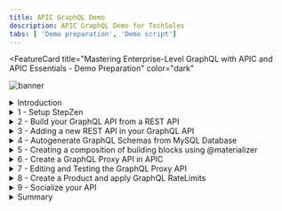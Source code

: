 ```yaml
---
title: APIC GraphQL Demo
description: APIC GraphQL Demo for TechSales
tabs: [ 'Demo preparation', 'Demo script']
---
```



<FeatureCard
  title="Mastering Enterprise-Level GraphQL with APIC and APIC Essentials - Demo Preparation"
  color="dark"
  >

![banner](./images/banner.png)

</FeatureCard>

<span id="place1"></span>

<details>

<summary>Introduction</summary>
<br/>
The rising adoption of hybrid cloud has resulted in data stored everywhere – in different types of data stores likes data warehouses, lakes, and lakehouses as well as across different clouds and on-premises environments. APIs serve as the essential connector between different data sources and applications, which means that businesses are relying on and creating more APIs than ever before to get the data they need to power their applications and experiences.
<br/><br/>
GraphQL has rapidly become a go-to query language for companies to interact with their data and is emerging as a new standard for APIs, layering upon the investments in REST APIs and data systems. While GraphQL APIs are significantly easier for the application teams to consume, they can represent a challenge to the API Provider teams tasked with building them.  We believe that APIs built declaratively are simply better - leading to first implementation with fewer lines of clean code, faster time to deploy, and APIs with built-in performance, cost, and reliability optimizations.
<br/><br/>
Our company decided to invest in GraphQL as a new standard for APIs. GraphQL is a query language for APIs that gives an application client greater control over what data it retrieves in an API request when compared with a REST API request.
<br/><br/>
We would like to explore an easier way for developers to build GraphQL APIs, consuming data stored everywhere. Take an e-commerce application for example. With a single call, GraphQL can merge data that is found in different subsystems, like customer information, order numbers, and delivery status, and return it in an expected format. While GraphQL APIs are significantly easier for the application teams to consume, they can represent a challenge to the API teams tasked with building them, securing them, socializing them, and managing them. To ease the process of building these APIs, we would like to explore a way to create GraphQL APIs using a declarative approach for federated access to data.
<br/><br/>
On the other hand, our Development's team is having problems managing the use of GraphQL APIs in your company, including rate limits, API lifecycle, security and how to socialize these APIs with our developers ecosystem.
<br/><br/>
In this demo we will learn how to move from Zero to Enterprise in the GraphQL domain. Initially we will learn how to use API Connect Essentials (StepZen) to create a a federated GraphQL API by pulling data from disparate sources (REST API and MySQL). After that you will use IBM API Connect to create a GraphQL API proxy definition that proxies a backend GraphQL server from StepZen, and to define rate limiting controls that reflect the amount of data that is returned from the server by a request to the GraphQL API.
<br/><br/>
Here we will see how to CREATE, MANAGE, SECURE and SOCIALIZE our GraphQL APIs using IBM API Connect solutions.
<br/><br/>
Let's get started!<br/><br/>

(Demo Slides <a href="https://github.com/ibm-integration/learninghub/blob/main/src/pages/demos/mq-techsales/files/APICSlides.pptx" target="_blank" rel="noreferrer">here</a>)
<br/>
</details>

<details>
<summary>1 - Setup StepZen</summary>

<br/>

| **1.1** | **Access StepZen** |
| :--- | :--- |
| **Narration** | StepZen enables developers to easily build and deploy a single GraphQL API that gets the data they need from multiple backends. The StepZen CLI is the primary tool for creating, uploading, deploying and testing your StepZen API. The StepZen CLI enables you use to manage your StepZen schemas, configurations, and endpoints. The CLI also comes with a built-in Schema Explorer that enables you to explore and test the API you’ve deployed locally from your browser. <br/><br/> We already installed StepZen CLI here. Now we need to get the details about our StepZen account. For this demo we are using a free StepZen account, let's log in here.  |
| **Action** &nbsp; 1.1.1 | On a browser window open the <a href="http://www.stepzen.com" target="_blank">URL below</a> (1) and click on **Log In** link (2). <br/>```http://www.stepzen.com```<br/><br/>![](images/setup-sz-2.png)<br/>|
| **Action** &nbsp; 1.1.2 | **Log in** with your *username* and *password*. <br/><br/>![](images/setup-sz-3.png)<br/>|

| **1.2** | **Get your Account details** |
| :--- | :--- |
| **Narration** | When we get our account, first we need to navigate to the Stepzen Dashboard. In the Account page, we will find our account name, and the two keys weneed for API authentication. |
| **Action** &nbsp; 1.2.1 | On StepZen Dashboard page, on the left menu, open the **Account** page (key icon). <br/><br/>![](images/setup-sz-5.png)<br/>|
| **Action** &nbsp; 1.2.2 | Copy the **Account name** (1) and **Admin Key** (2). You will use them in the next step. <br/><br/>![](images/setup-sz-6.png)<br/>|

| **1.3** | **StepZen CLI log In** |
| :--- | :--- |
| **Narration** | To run StepZen in the cloud, we can connect the CLI to our account to get a private and secure endpoint or use StepZen with a public account. After installing the CLI, we can connect it to our account using the login CLI command. |
| **Action** &nbsp; 1.3.1 | Using Visual Studio Code terminal window, execute the command below to log in with StepZen CLI, replace [your_account] with the account value (1) from the Account page. <br/> ```stepzen login -a [your_account]``` <br/><br/>![](images/setup-sz-7.png)<br/>|
| **Action** &nbsp; 1.3.2 | Now, you need to enter your Admin Key. Copy and paste the **Admin Key** value (2) from the Account page.  <br/><br/>![](images/setup-sz-8.png)<br/>|

<br/>

**[Go to top](#place1)**

</details>

<details>
<summary>2 - Build your GraphQL API from a REST API</summary>

<br/>

| **2.1** | **Create your API directory** |
| :--- | :--- |
| **Narration** | Using StepZen, we can create a GraphQL API for backends with REST interfaces in minutes. <br/><br/>There are two ways to create our GraphQL API with StepZen when we have a REST backend. <br/><br/> <ul><li>Use the command-line interface (CLI) command stepzen import curl to specify an existing REST endpoint - StepZen introspects the endpoint and auto-generates a GraphQL schema for you.</li><li>Write your schema code in a .graphql GraphQL Schema Definition Language (SDL) file. Use the powerful GraphQL directive @rest to connect the REST endpoint, and with just a few lines of code, you have a working schema.</li></ul><br/>In this section we will learn how to use StepZen import curl on an existing REST API. This command sends a curl request to StepZen and parses the GraphQL types from the JSON response.<br/><br/>Before we build our GraphQL API, let’s create a new directory.|
| **Action** &nbsp; 2.1.1 | On Visual Studio Code Terminal, execute the command below to create a new directory. <br/>```mkdir product-demo```<br/><br/>![](images/build-rest1-1.png)|
| **Action** &nbsp; 2.1.2 | Change to the new directory. <br/>```cd product-demo```<br/><br/>![](images/build-rest1-2.png)|

| **2.2** | **Initialize the StepZen workspace** |
| :--- | :--- |
| **Narration** | We need to initialize the StepZen workspace in our working directory. Let's use the StepZen CLI init command to do it. |
| **Action** &nbsp; 2.2.1 | On Visual Studio Code Terminal, execute the command below.<br/>```stepzen init --endpoint=api/product-demo```<br/><br/>![](images/build-rest1-3.png)|

| **2.3** | **Introspects the REST endpoint** |
| :--- | :--- |
| **Narration** | Let's take advantage of StepZen to introspects the REST endpoint and auto-generates a GraphQL schema for us. Here we are using a REST API developed by our company's DEV team with CUSTOMERS information. |
| **Action** &nbsp; 2.3.1 | On Visual Studio Code Terminal, execute the command below.<br/>```stepzen import curl "https://introspection.apis.stepzen.com/customers" --query-name "customers"```<br/><br/>![](images/build-rest1-4.png)|

| **2.4** | **Explore graphQL schema** |
| :--- | :--- |
| **Narration** |  |
| **Action** &nbsp; 2.4.1 | <br/><br/> |
| **Action** &nbsp; 2.4.2 | <br/><br/> |
| **Action** &nbsp; 2.4.3 | <br/><br/> |
| **Action** &nbsp; 2.4.4 | <br/><br/> |
| **Action** &nbsp; 2.4.5 | <br/><br/> |

<br/>

**[Go to top](#place1)**

</details>

<details>
<summary>3 - Adding a new REST API in your GraphQL API</summary>

<br/>

| **3.1** | **Import a new REST API** |
| :--- | :--- |
| **Narration** |  |
| **Action** &nbsp; 3.1.1 | On Visual Studio Code Terminal, execute the command below to import another REST API.<br/>```stepzen import curl "https://introspection.apis.stepzen.com/orders" --query-name "orders" --query-type "Order"```<br/><br/> ![](images/build-rest2-1.png)|

| **3.2** | **Explore schema** |
| :--- | :--- |
| **Narration** |  |
| **Action** &nbsp; 3.2.1 | Open the **curl-01** folder and open the new **index.graphql** file (1). You are welcome to explore the new schema (2).<br/><br/> ![](images/build-rest2-2.png)|
| **Action** &nbsp; 3.2.2 | Open the third schema, the **index.graphql** file in the **product-demo** folder (1) and check this schema is referencing the other two schemas (2).<br/><br/> ![](images/build-rest2-3.png)|

| **3.3** | **Start the endpoint** |
| :--- | :--- |
| **Narration** |  |
| **Action** &nbsp; 3.3.1 | On Visual Studio Code terminal,  run the command below to initialize your endpoint.<br/>```stepzen start```<br/><br/> ![](images/build-rest2-4.png)|
| **Action** &nbsp; 3.3.2 | Show the stepzen start return.<br/><br/> ![](images/build-rest2-4-2.png)|
| **Action** &nbsp; 3.3.3 | Scroll down your terminal page to see the Dashboard URL of your API. Copy and paste it in you browser window.<br/><br/> ![](images/build-rest2-5.png)|

| **3.4** | **Test the endpoint** |
| :--- | :--- |
| **Narration** |  |
| **Action** &nbsp; 3.4.1 | Go ahead and click **Execute Query** button (1) to test the orders query.  Check the result data (2).<br/><br/> ![](images/build-rest2-6.png)|
| **Action** &nbsp; 3.4.2 | You are welcome to play with the Builder section (1), to create queries with different values. For example, delete the order query, and create a customers query with some fields (2). Execute the query again (3) and check the result data (4).<br/><br/> ![](images/build-rest2-7.png) |

<br/>

**[Go to top](#place1)**

</details>

<details>
<summary>4 - Autogenerate GraphQL Schemas from MySQL Database</summary>

<br/>

| **4.1** | **Import MySQL schema** |
| :--- | :--- |
| **Narration** |  |
| **Action** &nbsp; 4.1.1 | <br/><br/> |

| **4.2** | **Explore MySQL schema** |
| :--- | :--- |
| **Narration** |  |
| **Action** &nbsp; 4.2.1 | <br/><br/> |

<br/>

**[Go to top](#place1)**

</details>

<details>
<summary>5 - Creating a composition of building blocks using @materializer</summary>

<br/>

| **5.1** | **Create the getAddressById query** |
| :--- | :--- |
| **Narration** |  |
| **Action** &nbsp; 5.1.1 | <br/><br/> |
| **Action** &nbsp; 5.1.2 | <br/><br/> |

| **5.2** | **Create a composition with @materializer** |
| :--- | :--- |
| **Narration** |  |
| **Action** &nbsp; 5.2.1 | <br/><br/> |
| **Action** &nbsp; 5.2.2 | <br/><br/> |

| **5.3** | **Test the composition** |
| :--- | :--- |
| **Narration** |  |
| **Action** &nbsp; 5.3.1 | <br/><br/> |
| **Action** &nbsp; 5.3.2 | <br/><br/> |
| **Action** &nbsp; 5.3.3 | <br/><br/> |
| **Action** &nbsp; 5.3.4 | <br/><br/> |

<br/>

**[Go to top](#place1)**

</details>

<details>
<summary>6 - Create a GraphQL Proxy API in APIC</summary>

<br/>

| **6.1** | **Access your APIC Environment** |
| :--- | :--- |
| **Narration** |  |
| **Action** &nbsp; 6.1.1 | <br/><br/> |
| **Action** &nbsp; 6.1.2 | <br/><br/> |
| **Action** &nbsp; 6.1.3 | <br/><br/> |

| **6.2** | **Create a new API from existing GraphQL service** |
| :--- | :--- |
| **Narration** |  |
| **Action** &nbsp; 6.2.1 | <br/><br/> |
| **Action** &nbsp; 6.2.2 | <br/><br/> |
| **Action** &nbsp; 6.2.3 | <br/><br/> |

| **6.3** | **Add the details of your GraphQL service** |
| :--- | :--- |
| **Narration** |  |
| **Action** &nbsp; 6.3.1 | <br/><br/> |
| **Action** &nbsp; 6.3.2 | <br/><br/> |
| **Action** &nbsp; 6.3.3 | <br/><br/> |
| **Action** &nbsp; 6.3.4 | <br/><br/> |
| **Action** &nbsp; 6.3.5 | <br/><br/> |

<br/>

**[Go to top](#place1)**

</details>

<details>
<summary>7 - Editing and Testing the GraphQL Proxy API</summary>

<br/>

| **7.1** | **Edit API** |
| :--- | :--- |
| **Narration** |  |
| **Action** &nbsp; 7.1.1 | <br/><br/> |
| **Action** &nbsp; 7.1.2 | <br/><br/> |

| **7.2** | **Apply suggestions** |
| :--- | :--- |
| **Narration** |  |
| **Action** &nbsp; 7.2.1 | <br/><br/> |
| **Action** &nbsp; 7.2.2 | <br/><br/> |
| **Action** &nbsp; 7.2.3 | <br/><br/> |

| **7.3** | **Edit Gateway Flow** |
| :--- | :--- |
| **Narration** |  |
| **Action** &nbsp; 7.3.1 | <br/><br/> |
| **Action** &nbsp; 7.3.2 | <br/><br/> |
| **Action** &nbsp; 7.3.3 | <br/><br/> |
| **Action** &nbsp; 7.3.4 | <br/><br/> |

| **7.4** | **Test the API** |
| :--- | :--- |
| **Narration** |  |
| **Action** &nbsp; 7.4.1 | <br/><br/> |
| **Action** &nbsp; 7.4.2 | <br/><br/> |
| **Action** &nbsp; 7.4.3 | <br/><br/> |
| **Action** &nbsp; 7.4.4 | <br/><br/> |
| **Action** &nbsp; 7.4.5 | <br/><br/> |
| **Action** &nbsp; 7.4.6 | <br/><br/> |
| **Action** &nbsp; 7.4.7 | <br/><br/> |

| **7.5** | **Add the authorization header** |
| :--- | :--- |
| **Narration** |  |
| **Action** &nbsp; 7.5.1 | <br/><br/> |
| **Action** &nbsp; 7.5.2 | <br/><br/> |
| **Action** &nbsp; 7.5.3 | <br/><br/> |
| **Action** &nbsp; 7.5.4 | <br/><br/> |
| **Action** &nbsp; 7.5.5 | <br/><br/> |

| **7.6** | **Test the new header** |
| :--- | :--- |
| **Narration** |  |
| **Action** &nbsp; 7.6.1 | <br/><br/> |
| **Action** &nbsp; 7.6.2 | <br/><br/> |

<br/>

**[Go to top](#place1)**

</details>

<details>
<summary>8 - Create a Product and apply GraphQL RateLimits</summary>

<br/>

| **8.1** | **Add new Product** |
| :--- | :--- |
| **Narration** |  |
| **Action** &nbsp; 8.1.1 | <br/><br/> |
| **Action** &nbsp; 8.1.2 | <br/><br/> |
| **Action** &nbsp; 8.1.3 | <br/><br/> |
| **Action** &nbsp; 8.1.4 | <br/><br/> |
| **Action** &nbsp; 8.1.5 | <br/><br/> |
| **Action** &nbsp; 8.1.6 | <br/><br/> |
| **Action** &nbsp; 8.1.7 | <br/><br/> |

| **8.2** | **Review the Plans** |
| :--- | :--- |
| **Narration** |  |
| **Action** &nbsp; 8.2.1 | <br/><br/> |
| **Action** &nbsp; 8.2.2 | <br/><br/> |
| **Action** &nbsp; 8.2.3 | <br/><br/> |
| **Action** &nbsp; 8.2.4 | <br/><br/> |

<br/>

**[Go to top](#place1)**

</details>

<details>
<summary>9 - Socialize your API</summary>

<br/>

| **9.1** | **Access the Developer Portal** |
| :--- | :--- |
| **Narration** |  |
| **Action** &nbsp; 9.1.1 | <br/><br/> |
| **Action** &nbsp; 9.1.2 | <br/><br/> |
| **Action** &nbsp; 9.1.3 | <br/><br/> |

| **9.2** | **Register a Developer Acccount** |
| :--- | :--- |
| **Narration** |  |
| **Action** &nbsp; 9.2.1 | <br/><br/> |
| **Action** &nbsp; 9.2.2 | <br/><br/> |
| **Action** &nbsp; 9.2.3 | <br/><br/> |
| **Action** &nbsp; 9.2.4 | <br/><br/> |

| **9.3** | **Create a new Application** |
| :--- | :--- |
| **Narration** |  |
| **Action** &nbsp; 9.3.1 | <br/><br/> |
| **Action** &nbsp; 9.3.2 | <br/><br/> |
| **Action** &nbsp; 9.3.3 | <br/><br/> |
| **Action** &nbsp; 9.3.4 | <br/><br/> |
| **Action** &nbsp; 9.3.5 | <br/><br/> |
| **Action** &nbsp; 9.3.6 | <br/><br/> |
| **Action** &nbsp; 9.3.7 | <br/><br/> |
| **Action** &nbsp; 9.3.8 | <br/><br/> |
| **Action** &nbsp; 9.3.9 | <br/><br/> |

| **9.4** | **Test the API** |
| :--- | :--- |
| **Narration** |  |
| **Action** &nbsp; 9.4.1 | <br/><br/> |
| **Action** &nbsp; 9.4.2 | <br/><br/> |
| **Action** &nbsp; 9.4.3 | <br/><br/> |
| **Action** &nbsp; 9.4.4 | <br/><br/> |

| **9.5** | **Analyze the API** |
| :--- | :--- |
| **Narration** |  |
| **Action** &nbsp; 9.5.1 | <br/><br/> |
| **Action** &nbsp; 9.5.2 | <br/><br/> |

<br/>

**[Go to top](#place1)**

</details>



<details>
<summary>Summary</summary>

<br/>
Let’s summarize what we’ve done today. In the demo we:
<br/><br/>
<ul>
<li>Created a GraphQL API using a declarative approach using API Connect Essentials (StepZen);</li>
<li>Created a GraphQL API using different sources (two REST services and one MySQL database);</li>
<li>Created a graph composition using @materializer;</li>
<li>Deployed the new GraphQL API on StepZen Cloud runtime;</li>
<li>Created a GraphQL Proxy API in API Connect to call the GraphQL API on StepZen;</li>
<li>Managed our API and set up the security and rate limits;</li>
<li>Create a Product and apply GraphQL RateLimits;</li>
<li>Socialize our GraphQL API on Developer Portal and demonstrated how a developer can use the API portal to perform self-service consumption of the API;</li>
</ul>
<br/><br/>
From a business perspective, we used APIs to automate a series of steps to: obtain customer and order information from different sources (legacy services and databases). We presented how API is the foundation of a digital transformation journey.
<br/><br/>
For developers, we demonstrated an easier way to build GraphQL APIs, consuming data stored everywhere.  At the same time, we presented a complete API Management solution that enables them to create, secure, socialize and manage APIs.
<br/><br/>
Thank you for attending today’s presentation.
<br/>

**[Go to top](#place1)**

</details>
